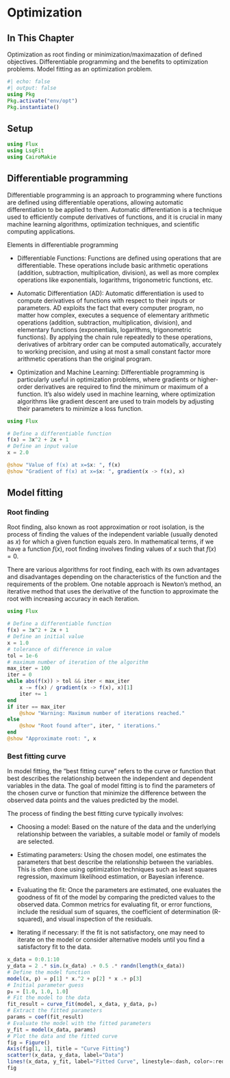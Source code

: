 # Optimization {#sec-optimizaiton}

## In This Chapter

Optimization as root finding or minimization/maximazation of defined objectives. Differentiable programming and the benefits to optimization problems. Model fitting as an optimization problem.

```{julia}
#| echo: false
#| output: false
using Pkg
Pkg.activate("env/opt")
Pkg.instantiate()
```

## Setup

```{julia}
using Flux
using LsqFit
using CairoMakie
```

## Differentiable programming

Differentiable programming is an approach to programming where functions are defined using differentiable operations, allowing automatic differentiation to be applied to them. Automatic differentiation is a technique used to efficiently compute derivatives of functions, and it is crucial in many machine learning algorithms, optimization techniques, and scientific computing applications.

Elements in differentiable programming

- Differentiable Functions: Functions are defined using operations that are differentiable. These operations include basic arithmetic operations (addition, subtraction, multiplication, division), as well as more complex operations like exponentials, logarithms, trigonometric functions, etc.

- Automatic Differentiation (AD): Automatic differentiation is used to compute derivatives of functions with respect to their inputs or parameters. AD exploits the fact that every computer program, no matter how complex, executes a sequence of elementary arithmetic operations (addition, subtraction, multiplication, division), and elementary functions (exponentials, logarithms, trigonometric functions). By applying the chain rule repeatedly to these operations, derivatives of arbitrary order can be computed automatically, accurately to working precision, and using at most a small constant factor more arithmetic operations than the original program.

- Optimization and Machine Learning: Differentiable programming is particularly useful in optimization problems, where gradients or higher-order derivatives are required to find the minimum or maximum of a function. It's also widely used in machine learning, where optimization algorithms like gradient descent are used to train models by adjusting their parameters to minimize a loss function.

```{julia}
using Flux

# Define a differentiable function
f(x) = 3x^2 + 2x + 1
# Define an input value
x = 2.0

@show "Value of f(x) at x=$x: ", f(x)
@show "Gradient of f(x) at x=$x: ", gradient(x -> f(x), x)
```

## Model fitting

### Root finding

Root finding, also known as root approximation or root isolation, is the process of finding the values of the independent variable (usually denoted as $x$) for which a given function equals zero. In mathematical terms, if we have a function $f(x)$, root finding involves finding values of $x$ such that $f(x)=0$.

There are various algorithms for root finding, each with its own advantages and disadvantages depending on the characteristics of the function and the requirements of the problem. One notable approach is Newton's method, an iterative method that uses the derivative of the function to approximate the root with increasing accuracy in each iteration.

```{julia}
using Flux

# Define a differentiable function
f(x) = 3x^2 + 2x + 1
# Define an initial value
x = 1.0
# tolerance of difference in value
tol = 1e-6
# maximum number of iteration of the algorithm
max_iter = 100
iter = 0
while abs(f(x)) > tol && iter < max_iter
    x -= f(x) / gradient(x -> f(x), x)[1]
    iter += 1
end
if iter == max_iter
    @show "Warning: Maximum number of iterations reached."
else
    @show "Root found after", iter, " iterations."
end
@show "Approximate root: ", x
```

### Best fitting curve

In model fitting, the "best fitting curve" refers to the curve or function that best describes the relationship between the independent and dependent variables in the data. The goal of model fitting is to find the parameters of the chosen curve or function that minimize the difference between the observed data points and the values predicted by the model.

The process of finding the best fitting curve typically involves:

- Choosing a model: Based on the nature of the data and the underlying relationship between the variables, a suitable model or family of models are selected.

- Estimating parameters: Using the chosen model, one estimates the parameters that best describe the relationship between the variables. This is often done using optimization techniques such as least squares regression, maximum likelihood estimation, or Bayesian inference.

- Evaluating the fit: Once the parameters are estimated, one evaluates the goodness of fit of the model by comparing the predicted values to the observed data. Common metrics for evaluating fit, or error functions, include the residual sum of squares, the coefficient of determination (R-squared), and visual inspection of the residuals.

- Iterating if necessary: If the fit is not satisfactory, one may need to iterate on the model or consider alternative models until you find a satisfactory fit to the data.

```{julia}
x_data = 0:0.1:10
y_data = 2 .* sin.(x_data) .+ 0.5 .* randn(length(x_data))
# Define the model function
model(x, p) = p[1] * x.^2 + p[2] * x .+ p[3]
# Initial parameter guess
p₀ = [1.0, 1.0, 1.0]
# Fit the model to the data
fit_result = curve_fit(model, x_data, y_data, p₀)
# Extract the fitted parameters
params = coef(fit_result)
# Evaluate the model with the fitted parameters
y_fit = model(x_data, params)
# Plot the data and the fitted curve
fig = Figure()
Axis(fig[1, 1], title = "Curve Fitting")
scatter!(x_data, y_data, label="Data")
lines!(x_data, y_fit, label="Fitted Curve", linestyle=:dash, color=:red)
fig
```